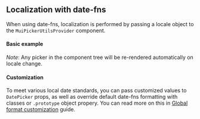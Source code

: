 
<PageMeta title="Date-fns localization - @material-ui/pickers" />

## Localization with date-fns

When using date-fns, localization is performed by passing a locale object to the `MuiPickerUtilsProvider` component.

<Ad />

#### Basic example

_Note_: Any picker in the component tree will be re-rendered automatically on locale change.

<Example source={DateFnsExample} />

#### Customization

To meet various local date standards, you can pass customized values to `DatePicker` props, as well as override default date-fns formatting with classes or `.prototype` object propery. You can read more on this in [Global format customization](https://material-ui-pickers.dev/guides/formats) guide.

<Example source={DateFnsCustomizedExample} />
